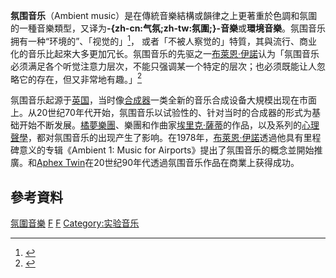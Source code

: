 {{noteTA
|1=zh-cn:氛围;zh-hk:氛圍;zh-tw:氣氛;
}}
'''氛围音乐'''（Ambient music）是在傳統音樂結構或韻律之上更著重於色調和氛圍的一種音樂類型，又译为'''-{zh-cn:气氛;zh-tw:氛圍;}-音樂'''或'''環境音樂'''。氛围音乐拥有一种“环境的”、「视觉的」<ref>{{Cite book|title=The Ambient Century.|last=Prendergast|first=M.|publisher=|year=2001|isbn=|location=Bloomsbury, USA|pages=|language=en}}</ref>， 或者「不被人察觉的」特質，其與流行、商业化的音乐比起來大多更加冗长。氛围音乐的先驱之一[[布萊恩·伊諾|布萊恩·伊諾]]认为「氛围音乐必须满足各个听觉注意力层次，不能只强调某一个特定的层次；也必须既能让人忽略它的存在，但又非常地有趣。」<ref>{{Cite web|url=http://music.hyperreal.org/artists/brian_eno/MFA-txt.html|title=Music for Airports liner notes|accessdate=2016-11-03|work=music.hyperreal.org|language=en|archive-date=2016-03-03|archive-url=https://web.archive.org/web/20160303172647/http://music.hyperreal.org/artists/brian_eno/MFA-txt.html|dead-url=yes}}</ref>

氛围音乐起源于[[英国|英国]]，当时像[[合成器|合成器]]一类全新的音乐合成设备大規模出现在市面上。从20世纪70年代开始，氛围音乐以试验性的、针对当时的合成器的形式为基础开始不断发展。[[橘夢樂團|橘夢樂團]]、{{le|Cluster (樂團)|Cluster (band)|Cluster}}樂團和作曲家[[埃里克·薩蒂|埃里克·薩蒂]]的作品，以及{{le|爾夫·泰博|Irv Teibel}}''{{le|Environments|Environments (album series)}}''系列的[[心理聲學|心理聲學]]{{le|音景|Soundscape}}，都对氛围音乐的出现产生了影响。在1978年，[[布萊恩·伊諾|布萊恩·伊諾]]透過他具有里程碑意义的专辑《Ambient 1: Music for Airports》提出了氛围音乐的概念並開始推廣。{{le|寶球樂團|The Orb}}和[[Aphex_Twin|Aphex Twin]]在20世纪90年代透過氛围音乐作品在商業上获得成功。

==參考資料==
<references/>

{{電子音樂類型}}
{{實驗音樂}}
{{Authority control}}
{{music-genre-stub}}

[[Category:氛圍音樂|]]
[[Category:電子音樂類型|F]]
[[Category:英國音樂風格|F]]
[[Category:实验音乐|Category:实验音乐]]